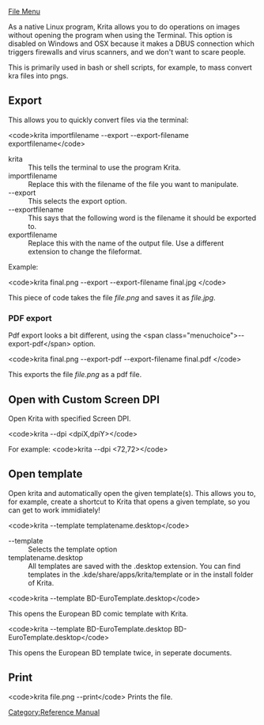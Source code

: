 [[File Menu]]


As a native Linux program, Krita allows you to do operations on images without opening the program when using the Terminal. This option is disabled on Windows and OSX because it makes a DBUS connection which triggers firewalls and virus scanners, and we don't want to scare people.

This is primarily used in bash or shell scripts, for example, to mass convert kra files into pngs.

==Export==
This allows you to quickly convert files via the terminal:

&lt;code>krita importfilename --export --export-filename exportfilename&lt;/code>

;krita
:This tells the terminal to use the program Krita.
;importfilename
:Replace this with the filename of the file you want to manipulate.
;--export
:This selects the export option.
;--exportfilename
:This says that the following word is the filename it should be exported to.
;exportfilename
:Replace this with the name of the output file. Use a different extension to change the fileformat.

Example:

&lt;code>krita final.png --export --export-filename final.jpg &lt;/code>

This piece of code takes the file ''file.png'' and saves it as ''file.jpg''.

===PDF export===
Pdf export looks a bit different, using the &lt;span class="menuchoice">--export-pdf&lt;/span> option.

&lt;code>krita final.png --export-pdf --export-filename final.pdf &lt;/code>

This exports the file ''file.png'' as a pdf file.

{{Warning| This has been removed from 3.1 because the results were incorrect. }}

==Open with Custom Screen DPI==
Open Krita with specified Screen DPI.

&lt;code>krita --dpi &lt;dpiX,dpiY>&lt;/code>

For example:
&lt;code>krita --dpi &lt;72,72>&lt;/code>

==Open template==
Open krita and automatically open the given template(s). This allows you to, for example, create a shortcut to Krita that opens a given template, so you can get to work immidiately!

&lt;code>krita --template templatename.desktop&lt;/code>

;--template
:Selects the template option
;templatename.desktop
:All templates are saved with the .desktop extension. You can find templates in the .kde/share/apps/krita/template or in the install folder of Krita.

&lt;code>krita --template BD-EuroTemplate.desktop&lt;/code>

This opens the European BD comic template with Krita.

&lt;code>krita --template BD-EuroTemplate.desktop BD-EuroTemplate.desktop&lt;/code>

This opens the European BD template twice, in seperate documents.

==Print==

&lt;code>krita file.png --print&lt;/code>
Prints the file.



[[Category:Reference Manual]]

